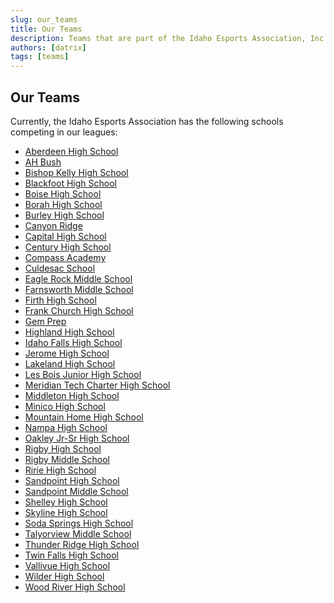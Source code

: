 ```yaml
---
slug: our_teams
title: Our Teams
description: Teams that are part of the Idaho Esports Association, Inc.
authors: [datrix]
tags: [teams]
---
```


## Our Teams

Currently, the Idaho Esports Association has the following schools competing in our leagues:

- [Aberdeen High School](https://idahoesports.leagueos.gg/league/groups/07ZSOAhvLwFzDzTTYuAM)
- [AH Bush](https://idahoesports.leagueos.gg/league/groups/Roqfui5VIVY4Jn97kego)
- [Bishop Kelly High School](https://idahoesports.leagueos.gg/league/groups/pZLAjln4tyYV3bS1PfbU)
- [Blackfoot High School](https://idahoesports.leagueos.gg/league/groups/pZLAjln4tyYV3bS1PfbU)
- [Boise High School](https://idahoesports.leagueos.gg/league/groups/M9pgSZYjHAN35Bz1EMw6)
- [Borah High School](https://idahoesports.leagueos.gg/league/groups/l16ildOJkNVjjTVjeuHx)
- [Burley High School](https://idahoesports.leagueos.gg/league/groups/LfVIxSNdMTHrsTldjkRh)
- [Canyon Ridge](https://idahoesports.leagueos.gg/league/groups/OLgy71USYgrLOnfmI3MG)
- [Capital High School](https://idahoesports.leagueos.gg/league/groups/ZBEfWyC9NIY6acV7GODL)
- [Century High School](https://idahoesports.leagueos.gg/league/groups/uKW2ah6N3RshkHRIhyza)
- [Compass Academy](https://idahoesports.leagueos.gg/league/groups/f6uQbLTcjnUonNyPLV6j)
- [Culdesac School](https://idahoesports.leagueos.gg/league/groups/ZHx4myo7LcyDTZJLbBDC)
- [Eagle Rock Middle School](https://idahoesports.leagueos.gg/league/groups/ItaVq1X88vfLwkYnUe8F)
- [Farnsworth Middle School](https://idahoesports.leagueos.gg/league/groups/5KEHhO97Aao2NeLIHG5N)
- [Firth High School](https://idahoesports.leagueos.gg/league/groups/t9EfEaxU98S0Ljglosr2)
- [Frank Church High School](https://idahoesports.leagueos.gg/league/groups/HZwl3EwzuQyyXrhxj1R2)
- [Gem Prep](https://idahoesports.leagueos.gg/league/groups/A0oG1DoBlx3hNY3MNxvO)
- [Highland High School](https://idahoesports.leagueos.gg/league/groups/S4iNX5mdMWUFC2rwMp1Q)
- [Idaho Falls High School](https://idahoesports.leagueos.gg/league/groups/aUkuNLa20B5KAVO11PBd)
- [Jerome High School](https://idahoesports.leagueos.gg/league/groups/WAC2Y67Ht0e0ZD5r2vfd)
- [Lakeland High School](https://idahoesports.leagueos.gg/league/groups/Z8TfZBpcVLh2ALwRC9ie)
- [Les Bois Junior High School](https://idahoesports.leagueos.gg/league/groups/1qqAn3Y85PCmwyAjl3fd)
- [Meridian Tech Charter High School](https://idahoesports.leagueos.gg/league/groups/ZWRBTgaLbgjo3ssVnXXW)
- [Middleton High School](https://idahoesports.leagueos.gg/league/groups/8TGKvT3OaCqeqHaElKtY)
- [Minico High School](https://idahoesports.leagueos.gg/league/groups/sj0ASEUmppPJfotcXlKP)
- [Mountain Home High School](https://idahoesports.leagueos.gg/league/groups/0f7OiTb3Rj2EFBaQ6G00)
- [Nampa High School](https://idahoesports.leagueos.gg/league/groups/aHq219TWG5VbkFMw6pIc)
- [Oakley Jr-Sr High School](https://idahoesports.leagueos.gg/league/groups/6ldaDsdS4XRtaFyswOgr)
- [Rigby High School](https://idahoesports.leagueos.gg/league/groups/5EcH4bFTtQ0ljF2Yfe4s)
- [Rigby Middle School](https://idahoesports.leagueos.gg/league/groups/QHnrcKcKmwoNG8AY7BLq)
- [Ririe High School](https://idahoesports.leagueos.gg/league/groups/VZeiu0kxOncFBI3LC8cF)
- [Sandpoint High School](https://idahoesports.leagueos.gg/league/groups/xzp0hTQdKvEQbiJQPkqS)
- [Sandpoint Middle School](https://idahoesports.leagueos.gg/league/groups/6giDs0XAoYTwMO8hH54s)
- [Shelley High School](https://idahoesports.leagueos.gg/league/groups/SviHK27puo19bs63NpwB)
- [Skyline High School](https://idahoesports.leagueos.gg/league/groups/933Mr8zrTg5QK32pig9u)
- [Soda Springs High School](https://idahoesports.leagueos.gg/league/groups/UEKoatHigiFIePTDVUKC)
- [Talyorview Middle School](https://idahoesports.leagueos.gg/league/groups/5PxmlnaeVMT8bY1oNgtC)
- [Thunder Ridge High School](https://idahoesports.leagueos.gg/league/groups/RTuYGZUNvycorkcQlTrS)
- [Twin Falls High School](https://idahoesports.leagueos.gg/league/groups/c2WbzOvlfCLedLpH85HH)
- [Vallivue High School](https://idahoesports.leagueos.gg/league/groups/vZbb3C3o7cTkBQ8XZ8zy)
- [Wilder High School](https://idahoesports.leagueos.gg/league/groups/tSfYEqVtHwEJZKDkX3ui)
- [Wood River High School](https://idahoesports.leagueos.gg/league/groups/Hgg0o9ixlUK5OvuJzup7)
  